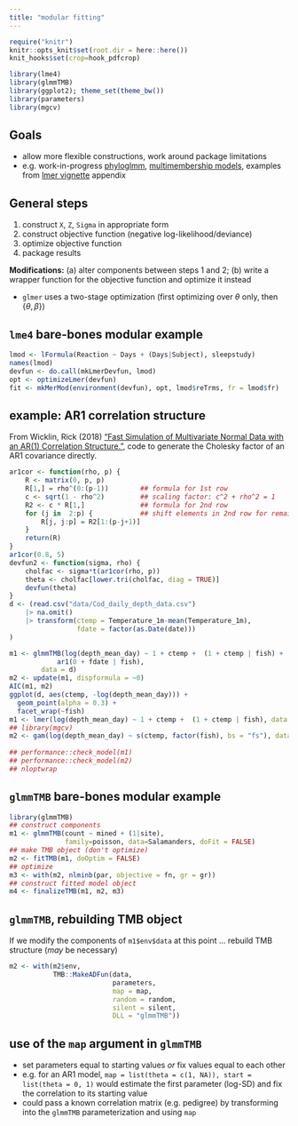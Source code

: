 ```yaml
---
title: "modular fitting"
---
```


```r
require("knitr")
knitr::opts_knit$set(root.dir = here::here())
knit_hooks$set(crop=hook_pdfcrop)
```

```r
library(lme4)
library(glmmTMB)
library(ggplot2); theme_set(theme_bw())
library(parameters)
library(mgcv)
```

## Goals

* allow more flexible constructions, work around package limitations
* e.g. work-in-progress [phyloglmm](https://zenodo.org/records/2639887), [multimembership models](https://rpubs.com/bbolker/groupmembers), examples from [lmer vignette](https://cran.r-project.org/web/packages/lme4/vignettes/lmer.pdf) appendix

## General steps

1. construct `X`, `Z`, `Sigma` in appropriate form
2. construct objective function (negative log-likelihood/deviance)
3. optimize objective function
4. package results

**Modifications:** (a) alter components between steps 1 and 2; (b) write a wrapper function for the objective function and optimize it instead

* `glmer` uses a two-stage optimization (first optimizing over $\theta$ only, then $\{\theta, \beta\}$)

## `lme4` bare-bones modular example

```r
lmod <- lFormula(Reaction ~ Days + (Days|Subject), sleepstudy)
names(lmod)
devfun <- do.call(mkLmerDevfun, lmod)
opt <- optimizeLmer(devfun)
fit <- mkMerMod(environment(devfun), opt, lmod$reTrms, fr = lmod$fr)
```

## example: AR1 correlation structure

From Wicklin, Rick (2018) [“Fast Simulation of Multivariate Normal Data with an AR(1) Correlation Structure.”](https://blogs.sas.com/content/iml/2018/10/03/ar1-cholesky-root-simulation.html), code to generate the Cholesky factor of an AR1 covariance directly.

```r
ar1cor <- function(rho, p) {
    R <- matrix(0, p, p)
    R[1,] = rho^(0:(p-1))        ## formula for 1st row
    c <- sqrt(1 - rho^2)         ## scaling factor: c^2 + rho^2 = 1
    R2 <- c * R[1,]              ## formula for 2nd row
    for (j in  2:p) {            ## shift elements in 2nd row for remaining rows
        R[j, j:p] = R2[1:(p-j+1)] 
    }
    return(R)
}
ar1cor(0.8, 5)
devfun2 <- function(sigma, rho) {
    cholfac <- sigma*t(ar1cor(rho, p))
    theta <- cholfac[lower.tri(cholfac, diag = TRUE)]
    devfun(theta)
}
d <- (read.csv("data/Cod_daily_depth_data.csv")
    |> na.omit()
    |> transform(ctemp = Temperature_1m-mean(Temperature_1m),
                 fdate = factor(as.Date(date)))
)
```

```r
m1 <- glmmTMB(log(depth_mean_day) ~ 1 + ctemp +  (1 + ctemp | fish) +
            ar1(0 + fdate | fish),
        data = d)
m2 <- update(m1, dispformula = ~0)
AIC(m1, m2)
ggplot(d, aes(ctemp, -log(depth_mean_day))) + 
  geom_point(alpha = 0.3) +
  facet_wrap(~fish)
m1 <- lmer(log(depth_mean_day) ~ 1 + ctemp +  (1 + ctemp | fish), data = d) # exercise
## library(mgcv)
m2 <- gam(log(depth_mean_day) ~ s(ctemp, factor(fish), bs = "fs"), data = d)
   
## performance::check_model(m1)
## performance::check_model(m2)
## nloptwrap
```

## `glmmTMB` bare-bones modular example

```r
library(glmmTMB)
## construct components
m1 <- glmmTMB(count ~ mined + (1|site),
              family=poisson, data=Salamanders, doFit = FALSE)
## make TMB object (don't optimize)
m2 <- fitTMB(m1, doOptim = FALSE)
## optimize
m3 <- with(m2, nlminb(par, objective = fn, gr = gr))
## construct fitted model object
m4 <- finalizeTMB(m1, m2, m3)
```

## `glmmTMB`, rebuilding TMB object

If we modify the components of `m1$env$data` at this point ...
rebuild TMB structure (*may* be necessary)

```r
m2 <- with(m2$env,
           TMB::MakeADFun(data,
                          parameters,
                          map = map,
                          random = random,
                          silent = silent,
                          DLL = "glmmTMB"))
```

## use of the `map` argument in `glmmTMB`

* set parameters equal to starting values *or* fix values equal to each other
* e.g. for an AR1 model, `map = list(theta = c(1, NA)), start = list(theta = 0, 1)` would estimate the first parameter (log-SD) and fix the correlation to its starting value
* could pass a known correlation matrix (e.g. pedigree) by transforming into the `glmmTMB` parameterization and using `map`


